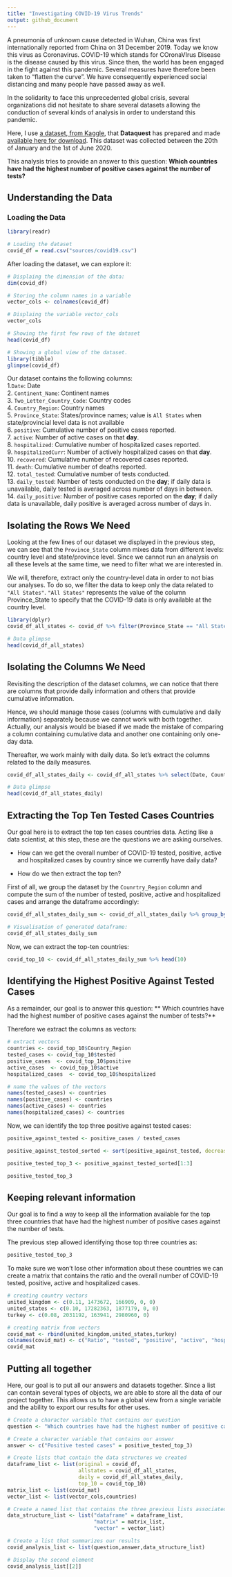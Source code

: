 ```yaml
---
title: "Investigating COVID-19 Virus Trends"
output: github_document
---
```


A pneumonia of unknown cause detected in Wuhan, China was first internationally reported from China on 31 December 2019. Today we know this virus as Coronavirus. COVID-19 which stands for COronaVIrus Disease is the disease caused by this virus. Since then, the world has been engaged in the fight against this pandemic. Several measures have therefore been taken to "flatten the curve". We have consequently experienced social distancing and many people have passed away as well.

In the solidarity to face this unprecedented global crisis, several organizations did not hesitate to share several datasets allowing the conduction of several kinds of analysis in order to understand this pandemic.

Here, I use [a dataset, from Kaggle](https://www.kaggle.com/lin0li/covid19testing), that **Dataquest** has prepared and made [available here for download](https://dq-content.s3.amazonaws.com/505/covid19.csv). This dataset was collected between the 20th of January and the 1st of June 2020.

This analysis tries to provide an answer to this question: **Which countries have had the highest number of positive cases against the number of tests?**

## Understanding the Data
### Loading the Data

```r
library(readr)

# Loading the dataset
covid_df = read.csv("sources/covid19.csv")
```

After loading the dataset, we can explore it:

```r
# Displaing the dimension of the data: 
dim(covid_df)

# Storing the column names in a variable
vector_cols <- colnames(covid_df)

# Displaing the variable vector_cols
vector_cols

# Showing the first few rows of the dataset
head(covid_df)

# Showing a global view of the dataset.
library(tibble)
glimpse(covid_df)
```

Our dataset contains the following columns:\
1.`Date`: Date\
2. `Continent_Name`: Continent names\
3. `Two_Letter_Country_Code`: Country codes\
4. `Country_Region`: Country names\
5. `Province_State`: States/province names; value is `All States` when state/provincial level data is not available\
6. `positive`: Cumulative number of positive cases reported.\
7. `active`: Number of active cases on that **day**.\
8. `hospitalized`: Cumulative number of hospitalized cases reported.\
9. `hospitalizedCurr`: Number of actively hospitalized cases on that **day**.\
10. `recovered`: Cumulative number of recovered cases reported.\
11. `death`: Cumulative number of deaths reported.\
12. `total_tested`: Cumulative number of tests conducted.\
13. `daily_tested`: Number of tests conducted on the **day**; if daily data is unavailable, daily tested is averaged across number of days in between.\
14. `daily_positive`: Number of positive cases reported on the **day**; if daily data is unavailable, daily positive is averaged across number of days in.\


## Isolating the Rows We Need

Looking at the few lines of our dataset we displayed in the previous step, we can see that the `Province_State` column mixes data from different levels: country level and state/province level. Since we cannot run an analysis on all these levels at the same time, we need to filter what we are interested in.

We will, therefore, extract only the country-level data in order to not bias our analyses. To do so, we filter the data to keep only the data related to `"All States"`. `"All States"` represents the value of the column Province_State to specify that the COVID-19 data is only available at the country level.

```r
library(dplyr)
covid_df_all_states <- covid_df %>% filter(Province_State == "All States") %>% select(-Province_State)

# Data glimpse
head(covid_df_all_states)
```

## Isolating the Columns We Need

Revisiting the description of the dataset columns, we can notice that there are columns that provide daily information and others that provide cumulative information. 

Hence, we should manage those cases (columns with cumulative and daily information) separately because we cannot work with both together. Actually, our analysis would be biased if we made the mistake of comparing a column containing cumulative data and another one containing only one-day data.

Thereafter, we work mainly with daily data. So let's extract the columns related to the daily measures.

```r
covid_df_all_states_daily <- covid_df_all_states %>% select(Date, Country_Region, active, hospitalizedCurr, daily_tested, daily_positive)

# Data glimpse
head(covid_df_all_states_daily)
```

## Extracting the Top Ten Tested Cases Countries

Our goal here is to extract the top ten cases countries data. Acting like a data scientist, at this step, these are the questions we are asking ourselves.

- How can we get the overall number of COVID-19 tested, positive, active and hospitalized cases by country since we currently have daily data?

- How do we then extract the top ten?

First of all, we group the dataset by the `Counrtry_Region` column and compute the sum of the number of tested, positive, active and hospitalized cases and arrange the dataframe accordingly:

```r
covid_df_all_states_daily_sum <- covid_df_all_states_daily %>% group_by(Country_Region) %>% summarize(tested=sum(daily_tested), positive=sum(daily_positive), active=sum(active), hospitalized=sum(hospitalizedCurr)) %>% arrange(-tested)

# Visualisation of generated dataframe:
covid_df_all_states_daily_sum
```

Now, we can extract the top-ten countries:

```r
covid_top_10 <- covid_df_all_states_daily_sum %>% head(10)
```


## Identifying the Highest Positive Against Tested Cases

As a remainder, our goal is to answer this question: ** Which countries have had the highest number of positive cases against the number of tests?**

Therefore we extract the columns as vectors:

```r
# extract vectors
countries <- covid_top_10$Country_Region
tested_cases <- covid_top_10$tested
positive_cases  <- covid_top_10$positive
active_cases  <- covid_top_10$active
hospitalized_cases  <- covid_top_10$hospitalized

# name the values of the vectors
names(tested_cases) <- countries
names(positive_cases) <- countries
names(active_cases) <- countries
names(hospitalized_cases) <- countries
```

Now, we can identify the top three positive against tested cases:

```r
positive_against_tested <- positive_cases / tested_cases

positive_against_tested_sorted <- sort(positive_against_tested, decreasing= TRUE)

positive_tested_top_3 <- positive_against_tested_sorted[1:3]

positive_tested_top_3
```

## Keeping relevant information

Our goal is to find a way to keep all the information available for the top three countries that have had the highest number of positive cases against the number of tests.

The previous step allowed identifying those top three countries as:

```r
positive_tested_top_3
```

To make sure we won't lose other information about these countries we can create a matrix that contains the ratio and the overall number of COVID-19 tested, positive, active and hospitalized cases. 

```r
# creating country vectors
united_kingdom <- c(0.11, 1473672, 166909, 0, 0)
united_states <- c(0.10, 17282363, 1877179, 0, 0)
turkey <- c(0.08, 2031192, 163941, 2980960, 0)

# creating matrix from vectors
covid_mat <- rbind(united_kingdom,united_states,turkey)
colnames(covid_mat) <- c("Ratio", "tested", "positive", "active", "hospitalized")
covid_mat
```

## Putting all together

Here, our  goal is to put all our answers and datasets together. Since a list can contain several types of objects, we are able to store all the data of our project together. This allows us to have a global view from a single variable and the ability to export our results for other uses.

```r
# Create a character variable that contains our question
question <- "Which countries have had the highest number of positive cases against the number of tests?"

# Create a character variable that contains our answer
answer <- c("Positive tested cases" = positive_tested_top_3)

# Create lists that contain the data structures we created
dataframe_list <- list(original = covid_df,
                       allstates = covid_df_all_states,
                       daily = covid_df_all_states_daily,
                       top_10 = covid_top_10)
matrix_list <- list(covid_mat)
vector_list <- list(vector_cols,countries)

# Create a named list that contains the three previous lists associated with the data structure names
data_structure_list <- list("dataframe" = dataframe_list,
                            "matrix" = matrix_list,
                            "vector" = vector_list)

# Create a list that summarizes our results
covid_analysis_list <- list(question,answer,data_structure_list)

# Display the second element
covid_analysis_list[[2]]
```

